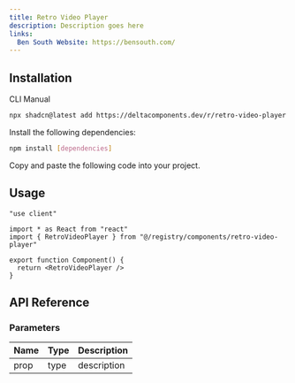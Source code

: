 ```yaml
---
title: Retro Video Player
description: Description goes here
links:
  Ben South Website: https://bensouth.com/
---
```


<ComponentPreview name="retro-video-player-demo" />

## Installation

<Tabs defaultValue="cli">

<TabsList>
  <TabsTrigger value="cli">CLI</TabsTrigger>
  <TabsTrigger value="manual">Manual</TabsTrigger>
</TabsList>

<TabsContent value="cli">

```bash
npx shadcn@latest add https://deltacomponents.dev/r/retro-video-player
```

</TabsContent>

<TabsContent value="manual">

<Steps>

<Step>Install the following dependencies:</Step>

```bash
npm install [dependencies]
```

<Step>Copy and paste the following code into your project.</Step>

<ComponentSource name="retro-video-player" />

</Steps>

</TabsContent>

</Tabs>

## Usage

```tsx
"use client"

import * as React from "react"
import { RetroVideoPlayer } from "@/registry/components/retro-video-player"

export function Component() {
  return <RetroVideoPlayer />
}
```

## API Reference

### Parameters

| Name | Type | Description |
| ---- | ---- | ----------- |
| prop | type | description |
